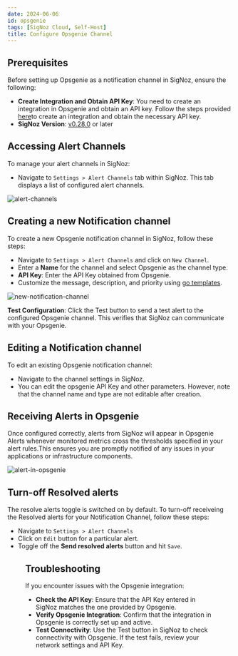 ```yaml
---
date: 2024-06-06
id: opsgenie
tags: [SigNoz Cloud, Self-Host]
title: Configure Opsgenie Channel
---
```


## Prerequisites
Before setting up Opsgenie as a notification channel in SigNoz, ensure the following:

- **Create Integration and Obtain API Key**: You need to create an integration in Opsgenie and obtain an API key. Follow the steps provided [here](https://support.atlassian.com/opsgenie/docs/integrate-opsgenie-with-prometheus/)to create an integration and obtain the necessary API key.
- **SigNoz Version**: [v0.28.0](https://github.com/SigNoz/signoz/releases/tag/v0.28.0) or later

## Accessing Alert Channels

To manage your alert channels in SigNoz:

- Navigate to `Settings > Alert Channels` tab within SigNoz. This tab displays a list of configured alert channels.

![alert-channels](/img/docs/alert-channels.webp)

## Creating a new Notification channel
To create a new Opsgenie notification channel in SigNoz, follow these steps:

- Navigate to `Settings > Alert Channels` and click on `New Channel`.
- Enter a **Name** for the channel and select Opsgenie as the channel type.
- **API Key**: Enter the API Key obtained from Opsgenie.
- Customize the message, description, and priority using [go templates](https://prometheus.io/docs/alerting/latest/notifications/).

![new-notification-channel](/img/docs/opsgenie-new-channel.webp)

**Test Configuration**: 
Click the Test button to send a test alert to the configured Opsgenie channel. This verifies that SigNoz can communicate with your Opsgenie.

## Editing a Notification channel

To edit an existing Opsgenie notification channel:
- Navigate to the channel settings in SigNoz.
- You can edit the opsgenie API Key and other parameters. However, note that the channel name and type are not editable after creation.

## Receiving Alerts in Opsgenie

Once configured correctly, alerts from SigNoz will appear in Opsgenie Alerts whenever monitored metrics cross the thresholds specified in your alert rules.This ensures you are promptly notified of any issues in your applications or infrastructure components.

![alert-in-opsgenie](/img/docs/alert-in-opsgenie.webp)

## Turn-off Resolved alerts

The resolve alerts toggle is switched on by default. To turn-off receiveing the Resolved alerts for your Notification Channel, follow these steps:
- Navigate to `Settings > Alert Channels` 
- Click on `Edit` button for a particular alert.
- Toggle off the **Send resolved alerts** button and hit `Save`.

<Figure src="/img/docs/alerts/resolved-alerts.webp" alt="Turn off receiveing resolved alerts notifications." caption="Turn off receiveing resolved alerts notifications." />

## Troubleshooting
If you encounter issues with the Opsgenie integration:

- **Check the API Key**: Ensure that the API Key entered in SigNoz matches the one provided by Opsgenie.
- **Verify Opsgenie Integration**: Confirm that the integration in Opsgenie is correctly set up and active.
- **Test Connectivity**: Use the Test button in SigNoz to check connectivity with Opsgenie. If the test fails, review your network settings and API Key.

